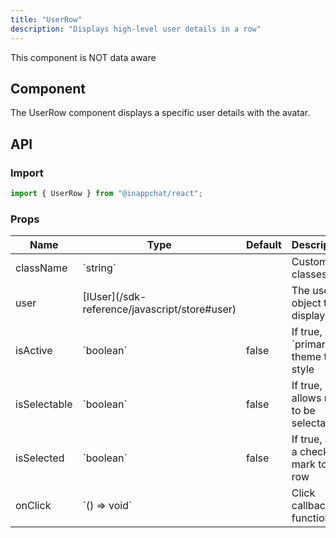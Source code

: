 ```yaml
---
title: "UserRow"
description: "Displays high-level user details in a row"
---
```


<Note>This component is NOT data aware</Note>

## Component

The UserRow component displays a specific user details with the avatar.

## API

### Import

```js
import { UserRow } from "@inappchat/react";
```

### Props

<table>
  <thead>
    <tr>
      <th>Name</th>
      <th>Type</th>
      <th>Default</th>
      <th>Description</th>
    </tr>
  </thead>
  <tbody>
    <tr>
      <td>className</td>
      <td>`string`</td>
      <td></td>
      <td>Custom classes</td>
    </tr>
    <tr>
      <td>user</td>
      <td>[IUser](/sdk-reference/javascript/store#user)</td>
      <td></td>
      <td>The user object to display</td>
    </tr>
    <tr>
      <td>isActive</td>
      <td>`boolean`</td>
      <td>false</td>
      <td>If true, uses `primary` theme to style</td>
    </tr>
    <tr>
      <td>isSelectable</td>
      <td>`boolean`</td>
      <td>false</td>
      <td>If true, allows row to be selectable</td>
    </tr>
    <tr>
      <td>isSelected</td>
      <td>`boolean`</td>
      <td>false</td>
      <td>If true, adds a check mark to the row</td>
    </tr>
    <tr>
      <td>onClick</td>
      <td>`() => void`</td>
      <td></td>
      <td>Click callback function</td>
    </tr>
  </tbody>
</table>
